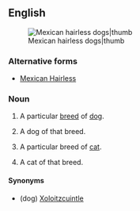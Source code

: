 ==English==
{{wikipedia}}
[[File:Hairless and coated half.JPG|Mexican hairless dogs|thumb]]

===Alternative forms===
* [[Mexican Hairless]]

===Noun===
{{en-noun|head=[[Mexican]] [[hairless]]|~|es}}<!-- see 'Mexican Hairless' for Google hits -->

# {{context|uncountable|lang=en}} A particular [[breed]] of [[dog]].
# {{context|countable|lang=en}} A dog of that breed.
# {{context|uncountable|lang=en}} A particular breed of [[cat]].
# {{context|countable|lang=en}} A cat of that breed.

====Synonyms====
* (dog) [[Xoloitzcuintle]]